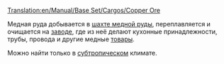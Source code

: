 [[Translation:en/Manual/Base Set/Cargos/Copper Ore]]

{{ru/Груз|груз=Медная руда
|изображение=en/Copperoremine.png|производит=[[ru/Manual/Base Set/Industries/Шахта медной руды|Шахта медной руды]]
|принимает=[[ru/Manual/Base Set/Industries/Завод]]
}}
Медная руда добывается в [[ru/Manual/Base Set/Industries/Шахта медной руды|шахте медной руды]], переплавляется и очищается на [[ru/Manual/Base Set/Industries/Завод|заводе]], где из неё делают кухонные принадлежности, трубы, провода и другие медные  [[ru/Manual/Base Set/Cargos/Товары|товары]].

Можно найти только в [[ru/Manual/Климат#Субтропический|субтропическом]] климате.